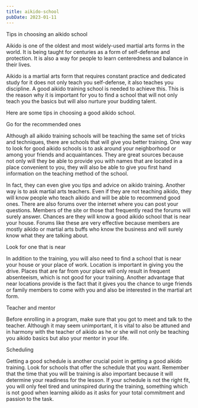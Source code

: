 ```yaml
---
title: aikido-school
pubDate: 2023-01-11
---
```


Tips in choosing an aikido school

Aikido is one of the oldest and most widely-used martial arts forms in the world. It is being taught for centuries as a form of self-defense and protection. It is also a way for people to learn centeredness and balance in their lives.

Aikido is a martial arts form that requires constant practice and dedicated study for it does not only teach you self-defense, it also teaches you discipline. A good aikido training school is needed to achieve this. This is the reason why it is important for you to find a school that will not only teach you the basics but will also nurture your budding talent. 

Here are some tips in choosing a good aikido school. 

Go for the recommended ones 

Although all aikido training schools will be teaching the same set of tricks and techniques, there are schools that will give you better training. One way to look for good aikido schools is to ask around your neighborhood or among your friends and acquaintances. They are great sources because not only will they be able to provide you with names that are located in a place convenient to you, they will also be able to give you first hand information on the teaching method of the school. 

In fact, they can even give you tips and advice on aikido training. Another way is to ask martial arts teachers. Even if they are not teaching aikido, they will know people who teach aikido and will be able to recommend good ones. There are also forums over the internet where you can post your questions. Members of the site or those that frequently read the forums will surely answer. Chances are they will know a good aikido school that is near your house. Forums like these are very effective because members are mostly aikido or martial arts buffs who know the business and will surely know what they are talking about. 

Look for one that is near

In addition to the training, you will also need to find a school that is near your house or your place of work. Location is important in giving you the drive. Places that are far from your place will only result in frequent absenteeism, which is not good for your training. Another advantage that near locations provide is the fact that it gives you the chance to urge friends or family members to come with you and also be interested in the martial art form.

Teacher and mentor 

Before enrolling in a program, make sure that you got to meet and talk to the teacher. Although it may seem unimportant, it is vital to also be attuned and in harmony with the teacher of aikido as he or she will not only be teaching you aikido basics but also your mentor in your life.

Scheduling

Getting a good schedule is another crucial point in getting a good aikido training. Look for schools that offer the schedule that you want. Remember that the time that you will be training is also important because it will determine your readiness for the lesson. If your schedule is not the right fit, you will only feel tired and uninspired during the training, something which is not good when learning aikido as it asks for your total commitment and passion to the task.